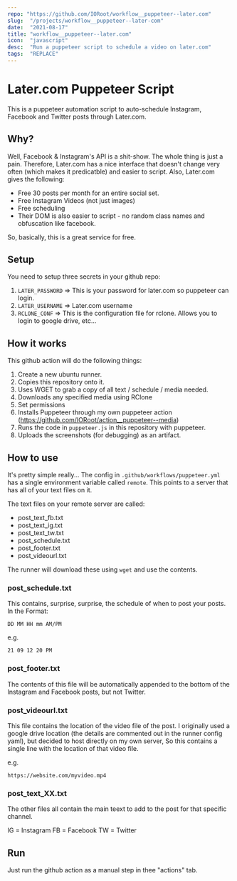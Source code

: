 ```yaml
---
repo: "https://github.com/IORoot/workflow__puppeteer--later.com"
slug:  "/projects/workflow__puppeteer--later-com"
date:  "2021-08-17"
title: "workflow__puppeteer--later.com"
icon:  "javascript"
desc:  "Run a puppeteer script to schedule a video on later.com"
tags:  "REPLACE"
---
```



# Later.com Puppeteer Script

This is a puppeteer automation script to auto-schedule Instagram, Facebook and Twitter posts through Later.com.

## Why?
Well, Facebook & Instagram's API is a shit-show. The whole thing is just a pain.
Therefore, Later.com has a nice interface that doesn't change very often (which makes it predicatble) and easier to script. 
Also, Later.com gives the following:
- Free 30 posts per month for an entire social set.
- Free Instagram Videos (not just images)
- Free scheduling
- Their DOM is also easier to script - no random class names and obfuscation like facebook.

So, basically, this is a great service for free.


## Setup
You need to setup three secrets in your github repo:
1. `LATER_PASSWORD` => This is your password for later.com so puppeteer can login.
2. `LATER_USERNAME` => Later.com username
3. `RCLONE_CONF`    => This is the configuration file for rclone. Allows you to login to google drive, etc...


## How it works

This github action will do the following things:

1. Create a new ubuntu runner.
1. Copies this repository onto it.
1. Uses WGET to grab a copy of all text / schedule / media needed. 
1. Downloads any specified media using RClone
1. Set permissions
1. Installs Puppeteer through my own puppeteer action (https://github.com/IORoot/action__puppeteer--media)
1. Runs the code in `puppeteer.js` in this repository with puppeteer.
1. Uploads the screenshots (for debugging) as an artifact.


## How to use

It's pretty simple really... The config in `.github/workflows/puppeteer.yml` has a single environment variable called `remote`. This points to a server that has all of your text files on it.

The text files on your remote server are called:
- post_text_fb.txt
- post_text_ig.txt
- post_text_tw.txt
- post_schedule.txt
- post_footer.txt
- post_videourl.txt

The runner will download these using `wget` and use the contents.

### post_schedule.txt

This contains, surprise, surprise, the schedule of when to post your posts.
In the Format:
```
DD MM HH mm AM/PM
```

e.g.
```
21 09 12 20 PM
```

### post_footer.txt
The contents of this file will be automatically appended to the bottom of the Instagram and Facebook posts, but not Twitter.

### post_videourl.txt
This file contains the location of the video file of the post. I originally used a google drive location (the details are commented out in the runner config yaml), but decided to host directly on my own server, So this contains a single line with the location of that video file.

e.g.
```
https://website.com/myvideo.mp4
```

### post_text_XX.txt
The other files all contain the main teext to add to the post for that specific channel.

IG = Instagram
FB = Facebook
TW = Twitter

## Run

Just run the github action as a manual step in thee "actions" tab.
